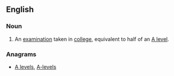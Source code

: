 ==English==
{{wikipedia}}

===Noun===
{{en-noun|head=[[A]] [[level|Level]]}}

# {{label|en|British}} An [[examination]] taken in [[college]], equivalent to half of an [[A level]].

===Anagrams===
* [[A levels#English|A levels]], [[A-levels#English|A-levels]]